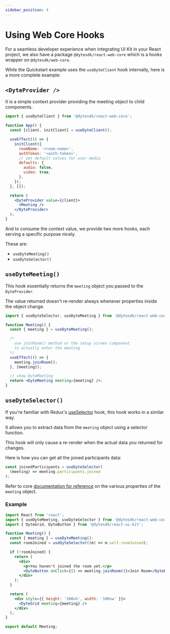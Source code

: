 ```yaml
---
sidebar_position: 4
---
```


# Using Web Core Hooks

For a seamless developer experience when integrating UI Kit in your React
project, we also have a package `@dytesdk/react-web-core` which is a hooks
wrapper on `@dytesdk/web-core`.

While the Quickstart example uses the `useDyteClient` hook internally, here is a
more complete example:

## `<DyteProvider />`

It is a simple context provider providing the meeting object to child
components.

```jsx
import { useDyteClient } from '@dytesdk/react-web-core';

function App() {
  const [client, initClient] = useDyteClient();

  useEffect(() => {
    initClient({
      roomName: '<room-name>',
      authToken: '<auth-token>',
      // set default values for user media
      defaults: {
        audio: false,
        video: true,
      },
    });
  }, []);

  return (
    <DyteProvider value={client}>
      <Meeting />
    </DyteProvider>
  );
}
```

And to consume the context value, we provide two more hooks, each serving a
specific purpose nicely.

These are:

- `useDyteMeeting()`
- `useDyteSelector()`

## `useDyteMeeting()`

This hook essentially returns the `meeting` object you passed to the
`DyteProvider`.

The value returned doesn't re-render always whenever properties inside the
object change.

```jsx
import { useDyteSelector, useDyteMeeting } from '@dytesdk/react-web-core';

function Meeting() {
  const { meeting } = useDyteMeeting();

  /*
    use joinRoom() method or the setup screen component
    to actually enter the meeting
  */
  useEffect(() => {
    meeting.joinRoom();
  }, [meeting]);

  // show DyteMeeting
  return <DyteMeeting meeting={meeting} />;
}
```

## `useDyteSelector()`

If you're familiar with Redux's
[useSelector](https://react-redux.js.org/api/hooks#useselector) hook, this hook
works in a similar way.

It allows you to extract data from the `meeting` object using a selector
function.

This hook will only cause a re-render when the actual data you returned for
changes.

Here is how you can get all the joined participants data:

```jsx
const joinedParticipants = useDyteSelector(
  (meeting) => meeting.participants.joined
);
```

Refer to core [documentation for reference](/web-core/reference/DyteClient) on
the various properties of the `meeting` object.

### Example

```jsx
import React from 'react';
import { useDyteMeeting, useDyteSelector } from '@dytesdk/react-web-core';
import { DyteGrid, DyteButton } from '@dytesdk/react-ui-kit';

function Meeting() {
  const { meeting } = useDyteMeeting();
  const roomJoined = useDyteSelector((m) => m.self.roomJoined);

  if (!roomJoined) {
    return (
      <div>
        <p>You haven't joined the room yet.</p>
        <DyteButton onClick={() => meeting.joinRoom()}>Join Room</DyteButton>
      </div>
    );
  }

  return (
    <div style={{ height: '100vh', width: '100vw' }}>
      <DyteGrid meeting={meeting} />
    </div>
  );
}

export default Meeting;
```
